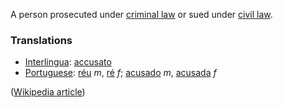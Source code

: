 A person prosecuted under [[criminal law]] or sued under [[civil law]].

=== Translations ===
* [[Interlingua]]: [[accusato]]
* [[Portuguese]]: [[réu]] ''m'', [[ré]] ''f''; [[acusado]] ''m'', [[acusada]] ''f''

([[w:defendant|Wikipedia article]])